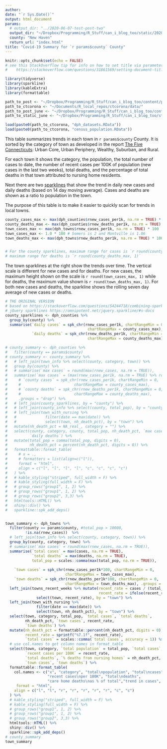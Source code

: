 ```yaml
---
author: 
date: "`r Sys.Date()`"
output: html_document
params: 
  # output_dir: "../2020-06-07-test-post-two"
  output_dir: "~/Dropbox/Programming/R_Stuff/can_i_blog_too/static/2020-06-22-tracking-covid-19-in-connecticut"
  county: "New Haven"
  return_url: "index.html"
title: "Covid-19 Summary for `r params$county` County"
---
```


```r
knitr::opts_chunk$set(echo = FALSE)
# see this StackOverflow tip for info on how to set title via parameter:
#    https://stackoverflow.com/questions/31861569/setting-document-title-in-rmarkdown-from-parameters
```
```r
library(tidyverse)
library(sparkline)
library(kableExtra)
library(formattable)
```
```r
path_to_post <- "~/Dropbox/Programming/R_Stuff/can_i_blog_too/content/post/2020-03-29-covid19-cases-in-connecticut/"
path_to_ctcorona <- "~/Documents/R_local_repos/ctcorona/data/"
path_to_post_june <- "~/Dropbox/Programming/R_Stuff/can_i_blog_too/content/post/2020-06-22-tracking-covid-19-in-connecticut/"
path_to_static_june <- "~/Dropbox/Programming/R_Stuff/can_i_blog_too/static/post/2020-06-22-tracking-covid-19-in-connecticut/"

load(paste0(path_to_ctcorona, "dph_datasets.RData"))
load(paste0(path_to_ctcorona, "census_population.RData"))
```

This table summarizes trends in each town in `r params$county` County. 
It is sorted by the category of town as
developed in the report [The Five Connecticuts](https://ctdatahaven.org/sites/ctdatahaven/files/UConnCPR%20Changing%20Demographics-5%20CTs%202004.pdf):
Urban Core, Urban Periphery, Wealthy, Suburban, and Rural.

For each town it shows the category, the population, 
the total number of cases to date, the number of recent cases per
100K of population (new cases in the last two weeks), total deaths, and the percentage of total deaths
in that town
attributed to nursing home residents.

Next there are two [sparklines](https://en.wikipedia.org/wiki/Sparkline)
that show the trend in daily new cases and daily deaths (based on 
14 day moving average). Cases and deaths are shown as a ratio to population
in the town. 

The purpose of this table is to make it easier to quickly scan
for trends in local towns.

```r
county_cases_max <- max(dph_counties$rnew_cases_per1k, na.rm = TRUE) * 100
county_deaths_max <- max(dph_counties$rnew_deaths_per1k, na.rm = TRUE) * 100
town_cases_max <- max(dph_towns$rnew_cases_per1k, na.rm = TRUE) * 100
town_cases_max <- 1.0 * 100 # Somers is 2 and Montville is 1.06 
town_deaths_max <- max(dph_towns$rnew_deaths_per1k, na.rm = TRUE) * 100


# For the county sparklines, maximum range for cases is `r round(county_cases_max,1)`
# maximum range for deaths is `r round(county_deaths_max, 1)`
```

The town sparklines at the right show the trends over time.
The vertical scale is different for new cases and for deaths.
For new cases, the maximum height shown on the scale is `r round(town_cases_max, 1)` while 
for deaths, the maximum value shown is `r round(town_deaths_max, 1)`. For both new cases and
deaths, the sparkline shows the rolling seven day average of new cases or deaths. 



```r
# THE ORIGINAL VERSION
# based on https://stackoverflow.com/questions/54244718/combining-sparkline-in-kableextra-table
# jQuery sparklines https://omnipotent.net/jquery.sparkline/#s-docs
county_sparklines <- dph_counties %>% 
  group_by(county) %>% 
  summarise(`daily cases` = spk_chr(rnew_cases_per1k, chartRangeMin = 0,
                                     chartRangeMax = county_cases_max),
            `daily deaths` = spk_chr(rnew_deaths_per1k, chartRangeMin = 0,
                                     chartRangeMax = county_deaths_max), .groups = "drop")

# county_summary <- dph_counties %>% 
#   filter(county == params$county)
# county_summary <- county_summary %>% 
#   # left_join(town_info %>% select(county, category, town)) %>% 
#   group_by(county) %>% 
#   # summarise(`max cases` = round(max(rnew_cases, na.rm = TRUE)),
#   summarise(`max cases` = (max(rnew_cases_per1k, na.rm = TRUE) %>% round(4)),
#     # `county cases` = spk_chr(rnew_cases_per1k, chartRangeMin = 0, 
#     #                        chartRangeMax = county_cases_max),
#     # `county deaths` = spk_chr(rnew_deaths_per1k, chartRangeMin = 0, 
#     #                        chartRangeMax = county_deaths_max), 
#     .groups = "drop") %>% 
#   # left_join(county_sparklines, by = "county") %>% 
#   # left_join(county_info %>% select(county, total_pop), by = "county") %>% 
#   # left_join(town_with_nursing %>% 
#   #             filter(date == max(date)) %>% 
#   #             select(town, nh_death_pct), by = "town") %>% 
#   mutate(nh_death_pct = NA_real_, category = "") %>% 
#   select(county, category, county, total_pop, nh_death_pct, `max cases`, `daily cases`,
#          `daily deaths`) %>% 
#   mutate(total_pop = comma(total_pop, digits = 0), 
#          nh_death_pct = percent(nh_death_pct, digits = 0)) %>% 
#   formattable::format_table(
#     # x = .,
#     # formatters = list(align=c("l")),
#     format = "html",
#     align = c("l", "l", "l", "l", "c", "c", "c", "c")
#   ) %>%
#   # kable_styling("striped", full_width = F) %>%
#   # kable_styling(full_width = F) %>%
#   # group_rows("group1", 1, 2) %>%
#   # group_rows("group1", 1, 2) %>%
#   # group_rows("group2", 3,3) %>%
#   htmltools::HTML() %>%
#   shiny::div() %>%
#   sparkline::spk_add_deps()


town_summary <- dph_towns %>%
  filter(county == params$county, #total_pop > 10000,
         !is.na(rnew_cases))  %>%
  # left_join(town_info %>% select(county, category, town)) %>% 
  group_by(county, category, town) %>% 
  # summarise(`max cases` = round(max(rnew_cases, na.rm = TRUE)),
  summarise(`total cases` = max(cases, na.rm = TRUE),
            `total deaths` = max(deaths, na.rm = TRUE),
            total_pop = scales::comma(max(total_pop, na.rm = TRUE)),
            
    `town cases` = spk_chr(rnew_cases_per1k*100, chartRangeMin = 0, 
                           chartRangeMax = town_cases_max),
    `town deaths` = spk_chr(rnew_deaths_per1k*100, chartRangeMin = 0, 
                           chartRangeMax = town_deaths_max), .groups = "drop") %>% 
  left_join(towns_recent_weeks %>% mutate(recent_rate = cases / (total_pop / 100000),
                                          recent_rate = ifelse(recent_rate < 0, 0, recent_rate)) %>% 
              select(town, recent_rate), by = "town") %>% 
  left_join(town_with_nursing %>% 
              filter(date == max(date)) %>% 
              select(town, nh_death_pct), by = "town") %>% 
  select(town, category, total_pop, `total cases`, `total deaths`,
         nh_death_pct, `town cases`, recent_rate,
         `town deaths`) %>% 
  mutate(nh_death_pct = formattable::percent(nh_death_pct, digits = 0),
         recent_rate = sprintf("%7.1f", recent_rate),
         `total cases` = scales::comma(`total cases`, accuracy = 1)) %>% 
  # use col.names to get column names in format_table
  select(town, category, `total population` = total_pop, `total cases`, 
         `recent cases per 100K` = recent_rate, 
         `total deaths`, `% deaths from nursing homes` = nh_death_pct, 
         `town cases`, `town deaths`) %>% 
  formattable::format_table(
    col.names <- c("x", "category", "total\npopulation", "total\ncases",
                   "recent cases\nper 100K", "total\ndeaths",
                   "care home deaths\nas % of total","trend in cases", "trend in deaths"),
     format = "html",
    align = c("l", "l", "r", "r", "r", "r", "r", "c", "c")
  ) %>%
  # kable_styling("striped", full_width = F) %>%
  # kable_styling(full_width = F) %>%
  # group_rows("group1", 1, 2) %>%
  # group_rows("group1", 1, 2) %>%
  # group_rows("group2", 3,3) %>%
  htmltools::HTML() %>%
  shiny::div() %>%
  sparkline::spk_add_deps()
# county_summary
town_summary
```



